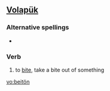 ==[[Volapük]]==

===Alternative spellings===
*{{l|vo|beitoyn}}

===Verb===
{{infl|vo|verb}}

# to [[bite]], take a bite out of something

[[vo:beitön]]